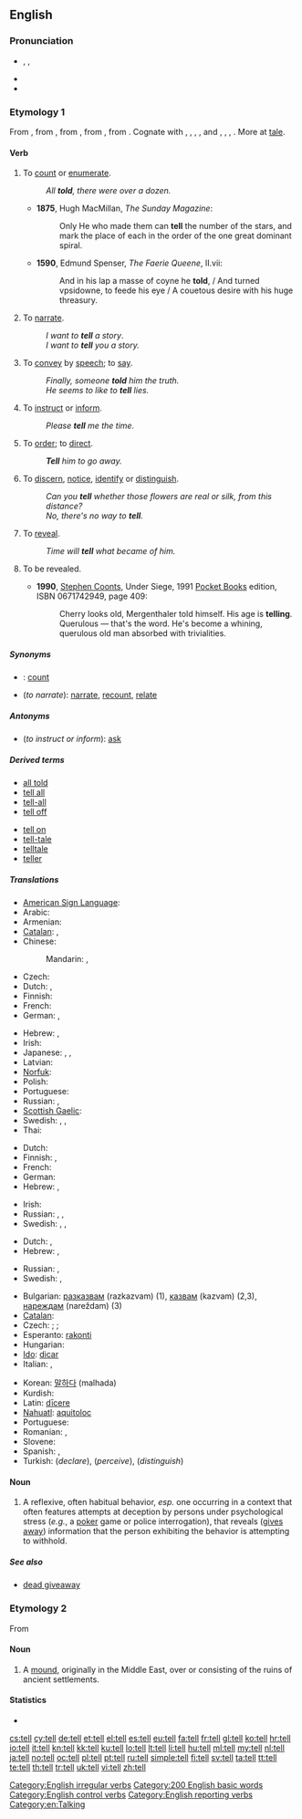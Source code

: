 {{wikipedia|Tell (disambiguation)}}
==English==

===Pronunciation===
* {{enPR|tĕl}}, {{IPA|/tɛl/}}, {{SAMPA|/tEl/}}
* {{audio|en-us-tell.ogg|Audio (US)}}
* {{rhymes|ɛl}}

===Etymology 1===
From {{etyl|enm|en}} {{term|tellen||to count, tell|lang=enm}}, from {{etyl|ang|en}} {{term|tellan||lang=ang|to count, tell}}, from {{proto|Germanic|taljanan||talzijanan|to count, enumerate|lang=en}}, from {{proto|Germanic|talan||talōn|number, counting|lang=en}}, from {{proto|Indo-European|dol-|calculation, fraud|lang=en}}. Cognate with {{etyl|en|-}} {{term|tally||to count|lang=en}}, {{etyl|fry|-}} {{term|telle||to count|lang=fry}}, {{etyl|fry|-}} {{term|fertelle||to tell, narrate|lang=fry}}, {{etyl|nl|-}} {{term|tellen||to count|lang=nl}}, {{etyl|nds|-}} {{term|tellen||to count|lang=nds}} and {{term|förtellen||to tell, narrate|lang=nds}}, {{etyl|goh|-}} {{term|zellen||to count|tr={{etyl|de|-}} {{term|zählen|lang=de}}|lang=goh}}, {{etyl|de|-}} {{term|erzählen||to tell, recount|lang=de}}, {{etyl|non|-}} {{term|telja||to count, tell|tr={{etyl|fo|-}} {{term|telja|lang=fo}}|lang=non}}. More at [[tale]].

====Verb====
{{en-verb|tells|telling|told}}

# {{rare|or|archaic}} To [[count]] or [[enumerate]].
#: ''All '''told''', there were over a dozen.''
#* '''1875''', Hugh MacMillan, ''The Sunday Magazine'':
#*: Only He who made them can '''tell''' the number of the stars, and mark the place of each in the order of the one great dominant spiral.
#* '''1590''', Edmund Spenser, ''The Faerie Queene'', II.vii:
#*: And in his lap a masse of coyne he '''told''', / And turned vpsidowne, to feede his eye / A couetous desire with his huge threasury.
# {{transitive}} To [[narrate]].
#: ''I want to '''tell''' a story''.
#: ''I want to '''tell''' you a story.''
# {{transitive}} To [[convey]] by [[speech]]; to [[say]].
#: ''Finally, someone '''told''' him the truth.''
#: ''He seems to like to '''tell''' lies.''
# {{transitive}} To [[instruct]] or [[inform]].
#: ''Please '''tell''' me the time.''
# {{transitive}} To [[order]]; to [[direct]].
#: '''''Tell''' him to go away.''
# {{transitive}} To [[discern]], [[notice]], [[identify]] or [[distinguish]].
#: ''Can you '''tell''' whether those flowers are real or silk, from this distance?''
#: ''No, there's no way to '''tell'''.''
# {{transitive}} To [[reveal]].
#: ''Time will '''tell''' what became of him.''
# {{intransitive}} To be revealed.
#* '''1990''', [[w:Stephen Coonts|Stephen Coonts]], Under Siege, 1991 [[w:Pocket Books|Pocket Books]] edition, ISBN 0671742949, page 409:
#*: Cherry looks old, Mergenthaler told himself. His age is '''telling'''. Querulous — that's the word. He's become a whining, querulous old man absorbed with trivialities.

=====Synonyms=====
* {{context|enumerate}}: [[count]]
* (''to narrate''): [[narrate]], [[recount]], [[relate]]

=====Antonyms=====
* (''to instruct or inform''): [[ask]]

=====Derived terms=====
{{rel-top|terms derived from ''tell'' (verb)}}
* [[all told]]
* [[tell all]]
* [[tell-all]]
* [[tell off]]
{{rel-mid}}
* [[tell on]]
* [[tell-tale]]
* [[telltale]]
* [[teller]]
{{rel-bottom}}

=====Translations=====
{{trans-see|narrate}}

{{trans-top|to pass information}}
* [[American Sign Language]]: {{tø|ase|1@Chin-PalmBack 1@FromChin-PalmUp}}
* Arabic: {{t|ar|أخبر|tr='áxbara}}
* Armenian: {{t+|hy|ասել|tr=asel}}
* [[Catalan]]: {{t+|ca|dir}}, {{t+|ca|explicar}}
* Chinese:
*: Mandarin: {{t-|cmn|告訴|sc=Hani}}, {{t-|cmn|告诉|tr=gàosu|sc=Hani}}
* Czech: {{t+|cs|říci}}
* Dutch: {{t+|nl|vertellen}}, {{t+|nl|zeggen}}
* Finnish: {{t+|fi|kertoa}}
* French: {{t+|fr|dire}}
* German: {{t+|de|sagen}}, {{t+|de|erzählen}}
{{trans-mid}}
* Hebrew: {{t|he|הגיד|tr=hagíd}}, {{t+|he|אמר|tr=amár}}
* Irish: {{t-|ga|abair|xs=Irish}}
* Japanese: {{t-|ja|教える|tr=おしえる, oshieru}}, {{t+|ja|言う|tr=いう, iu}}, {{t-|ja|述べる|tr=のべる, noberu}}
* Latvian: {{t|lv|stāstīt}}
* [[Norfuk]]: {{tø|cpe-nor|tull}}
* Polish: {{t+|pl|powiedzieć}}
* Portuguese: {{t+|pt|contar}}
* Russian: {{qualifier|imperfective}} {{t+|ru|говорить|tr=govorít'}}, {{qualifier|perfective}} {{t+|ru|сказать|tr=skazát'}}
* [[Scottish Gaelic]]: {{t-|gd|innis|xs=Scottish Gaelic}}
* Swedish: {{t+|sv|säga}}, {{t+|sv|berätta}}, {{t+|sv|tala om}}
* Thai: {{t-|th|บอก|tr=bòk}}
{{trans-bottom}}

{{trans-top|to instruct}}
* Dutch: {{t|nl|instrueren}}
* Finnish: {{t+|fi|käskeä}}, {{t+|fi|määrätä}}
* French: {{t+|fr|dire}}
* German: {{t+|de|sagen}}
* Hebrew: {{t|he|הגיד|tr=hagíd}}, {{t+|he|אמר|tr=amár}}
{{trans-mid}}
* Irish: {{t-|ga|abair|xs=Irish}}
* Russian: {{qualifier|imperfective}} {{t+|ru|говорить|tr=govorít'}}, {{qualifier|perfective}} {{t+|ru|сказать|tr=skazát'}}, {{qualifier|order}} {{t+|ru|приказать|tr=prikazát'}}
* Swedish: {{t|sv|säga åt}}, {{t|sv|säga till}}, {{t+|sv|tala om}}
{{trans-bottom}}

{{trans-top|to discern, notice, identify or distinguish}}
* Dutch: {{t+|nl|vertellen}}, {{t+|nl|zeggen}}
* Hebrew: {{t-|he|הבין|tr=hevín}}, {{t+|he|הבדיל|tr=hivdíl}}
{{trans-mid}}
* Russian: {{qualifier|imperfective}} {{t|ru|различать|tr=različát'}}, {{qualifier|perfective}} {{t|ru|различить|tr=različít'}}
* Swedish: {{t+|sv|säga}}, {{t+|sv|avgöra}}
{{trans-bottom}}

{{checktrans-top}}
* Bulgarian: [[разказвам]] (razkazvam) (1), [[казвам]] (kazvam) (2,3), [[нареждам]] (nareždam) (3)
* [[Catalan]]: {{t+|ca|explicar}}
* Czech: {{t+|cs|říci}}; {{t-|cs|chápat}}; {{t-|cs|rozlišovat}}
* Esperanto: [[rakonti]]
* Hungarian: {{t+|hu|elmond}}
* [[Ido]]: [[dicar]]
* Italian: {{t+|it|dire}}, {{t+|it|contare}}
{{trans-mid}}
* Korean: [[말하다]] (malhada)
* Kurdish: {{ku-Arab|[[گێڕان]]}}
* Latin: [[dicere|dīcere]]
* [[Nahuatl]]: [[aquitoloc]]
* Portuguese: {{t+|pt|dizer}}
* Romanian: {{t+|ro|spune}}, {{t+|ro|zice}}
* Slovene: {{t|sl|povedati}}
* Spanish: {{t+|es|decir}}, {{t+|es|contar}}
* Turkish: {{t+|tr|söylemek}} (''declare''), {{t+|tr|anlamak}} (''perceive''), {{t|tr|ayırmak}} (''distinguish'')
{{trans-bottom}}

====Noun====
{{en-noun}}

# A reflexive, often habitual behavior, ''esp.'' one occurring in a context that often features attempts at deception by persons under psychological stress (''e.g.'', a [[poker#Etymology 2|poker]] game or police interrogation), that reveals ([[giveaway|gives away]]) information that the person exhibiting the behavior is attempting to withhold.

=====See also=====
* [[dead giveaway]]

===Etymology 2===
From {{etyl|ar|en}} {{term|تل||lang=ar|sc=Arab|tr=tall|hill, elevation}}

====Noun====
{{en-noun}}

# {{archaeology}} A [[mound]], originally in the Middle East, over or consisting of the ruins of ancient settlements.

====Statistics====
* {{rank|each|between|face|175|tell|because|few|whom}}

[[Category:English irregular verbs]]
[[Category:200 English basic words]]
[[Category:English control verbs]]
[[Category:English reporting verbs]]
[[Category:en:Talking]]

[[cs:tell]]
[[cy:tell]]
[[de:tell]]
[[et:tell]]
[[el:tell]]
[[es:tell]]
[[eu:tell]]
[[fa:tell]]
[[fr:tell]]
[[gl:tell]]
[[ko:tell]]
[[hr:tell]]
[[io:tell]]
[[it:tell]]
[[kn:tell]]
[[kk:tell]]
[[ku:tell]]
[[lo:tell]]
[[lt:tell]]
[[li:tell]]
[[hu:tell]]
[[ml:tell]]
[[my:tell]]
[[nl:tell]]
[[ja:tell]]
[[no:tell]]
[[oc:tell]]
[[pl:tell]]
[[pt:tell]]
[[ru:tell]]
[[simple:tell]]
[[fi:tell]]
[[sv:tell]]
[[ta:tell]]
[[tt:tell]]
[[te:tell]]
[[th:tell]]
[[tr:tell]]
[[uk:tell]]
[[vi:tell]]
[[zh:tell]]